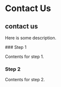 
# Contact Us

## contact us  

 
Here is some description.
 
<Steps>
### Step 1
 
Contents for step 1.
 
### Step 2
 
Contents for step 2.
</Steps>